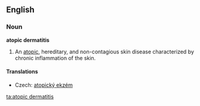 ==English==
{{wikipedia}}
===Noun===
'''atopic dermatitis'''

# {{pathology}} An [[atopic]], hereditary, and non-contagious skin disease characterized by chronic inflammation of the skin.

====Translations====
{{trans-top|skin disease}}
*Czech: [[atopický ekzém]] {{m}}
{{trans-mid}}
{{trans-bottom}}

[[ta:atopic dermatitis]]